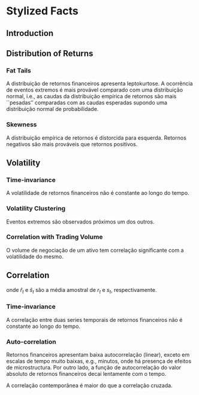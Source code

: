 # Stylized Facts

## Introduction

## Distribution of Returns

### Fat Tails

A distribuição de retornos financeiros apresenta leptokurtose. 
A ocorrência de eventos extremos é mais provável comparado com uma distribuição normal, i.e., as caudas da distribuição empírica de retornos são mais ``pesadas'' 
comparadas com as caudas esperadas supondo uma distribuição normal de probabilidade.

### Skewness

A distribuição empírica de retornos é distorcida para esquerda. Retornos negativos são mais prováveis que retornos positivos.

## Volatility


\begin{equation}
 \sigma = \sqrt{ \frac{1}{N-1} \sum_{i=1}^N (x_i - \overline{x})^2}
(\#eq:sd)
\end{equation}


### Time-invariance

A volatilidade de retornos financeiros não é constante ao longo do tempo.

### Volatility Clustering

Eventos extremos são observados próximos um dos outros.

### Correlation with Trading Volume

O volume de negociação de um ativo tem correlação significante com a volatilidade do mesmo.

## Correlation

\begin{equation}
(\#eq:correlation)
\rho = \frac{\sum\limits_{t=1}^{T} (r_t - \hat{r}_t)(s_t - \hat{s}_t)}{\sqrt{\sum\limits_{t=1}^{T} (r_t^{\tau} - \hat{r}_t^{\tau})^2}\sqrt{\sum\limits_{t=1}^{T}(s_t - \hat{s}_t)^2}},
\end{equation}
onde $\hat{r}_t$ e $\hat{s}_t$ são a média amostral de $r_t$ e $s_t$, respectivamente.

### Time-invariance

A correlação entre duas series temporais de retornos financeiros não é constante ao longo do tempo.

### Auto-correlation

Retornos financeiros apresentam baixa autocorrelação (linear), exceto em escalas de tempo muito baixas, e.g., minutos, onde há presença de efeitos de microstructura.
Por outro lado, a função de autocorrelação do valor absoluto de retornos financeiros decai lentamente com o tempo.

A correlação contemporânea é maior do que a correlação cruzada.
